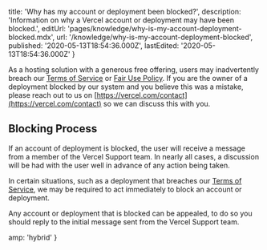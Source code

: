 
  title: 'Why has my account or deployment been blocked?',
  description:
    'Information on why a Vercel account or deployment may have been blocked.',
  editUrl: 'pages/knowledge/why-is-my-account-deployment-blocked.mdx',
  url: '/knowledge/why-is-my-account-deployment-blocked',
  published: '2020-05-13T18:54:36.000Z',
  lastEdited: '2020-05-13T18:54:36.000Z'
}

As a hosting solution with a generous free offering, users may inadvertently breach our [Terms of Service](https://vercel.com/legal/terms) or [Fair Use Policy](https://vercel.com/docs/v2/platform/fair-use-policy). If you are the owner of a deployment blocked by our system and you believe this was a mistake, please reach out to us on [https://vercel.com/contact](https://vercel.com/contact) so we can discuss this with you.

## Blocking Process

If an account of deployment is blocked, the user will receive a message from a member of the Vercel Support team. In nearly all cases, a discussion will be had with the user well in advance of any action being taken.

In certain situations, such as a deployment that breaches our [Terms of Service](https://vercel.com/legal/terms), we may be required to act immediately to block an account or deployment.

Any account or deployment that is blocked can be appealed, to do so you should reply to the initial message sent from the Vercel Support team.


  amp: 'hybrid'
}

